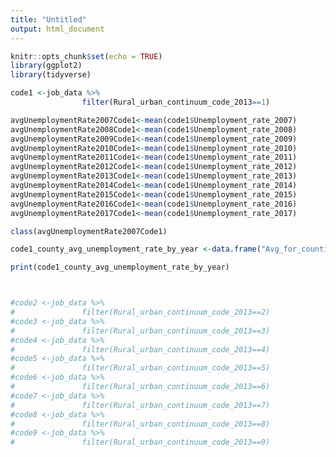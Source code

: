 ```yaml
---
title: "Untitled"
output: html_document
---
```


```r
knitr::opts_chunk$set(echo = TRUE)
library(ggplot2)
library(tidyverse)
```


```r
code1 <-job_data %>%
				filter(Rural_urban_continuum_code_2013==1)

avgUnemploymentRate2007Code1<-mean(code1$Unemployment_rate_2007)
avgUnemploymentRate2008Code1<-mean(code1$Unemployment_rate_2008)
avgUnemploymentRate2009Code1<-mean(code1$Unemployment_rate_2009)
avgUnemploymentRate2010Code1<-mean(code1$Unemployment_rate_2010)
avgUnemploymentRate2011Code1<-mean(code1$Unemployment_rate_2011)
avgUnemploymentRate2012Code1<-mean(code1$Unemployment_rate_2012)
avgUnemploymentRate2013Code1<-mean(code1$Unemployment_rate_2013)
avgUnemploymentRate2014Code1<-mean(code1$Unemployment_rate_2014)
avgUnemploymentRate2015Code1<-mean(code1$Unemployment_rate_2015)
avgUnemploymentRate2016Code1<-mean(code1$Unemployment_rate_2016)
avgUnemploymentRate2017Code1<-mean(code1$Unemployment_rate_2017)

class(avgUnemploymentRate2007Code1)

code1_county_avg_unemployment_rate_by_year <-data.frame("Avg_for_counties_in_code1_2007"=c(avgUnemploymentRate2007Code1), "Avg_for_counties_in_code1_2008"=c(avgUnemploymentRate2008Code1), "Avg_for_counties_in_code1_2009"=c(avgUnemploymentRate2009Code1), "Avg_for_counties_in_code1_2010"=c(avgUnemploymentRate2010Code1), "Avg_for_counties_in_code1_2011"=c(avgUnemploymentRate2011Code1), "Avg_for_counties_in_code1_2012"=c(avgUnemploymentRate2012Code1), "Avg_for_counties_in_code1_2013"=c(avgUnemploymentRate2013Code1), "Avg_for_counties_in_code1_2014"=c(avgUnemploymentRate2014Code1), "Avg_for_counties_in_code1_2015"=c(avgUnemploymentRate2015Code1), "Avg_for_counties_in_code1_2016"=c(avgUnemploymentRate2016Code1), "Avg_for_counties_in_code1_2017"=c(avgUnemploymentRate2017Code1))

print(code1_county_avg_unemployment_rate_by_year)



#code2 <-job_data %>%
#				filter(Rural_urban_continuum_code_2013==2)
#code3 <-job_data %>%
#				filter(Rural_urban_continuum_code_2013==3)
#code4 <-job_data %>%
#				filter(Rural_urban_continuum_code_2013==4)
#code5 <-job_data %>%
#				filter(Rural_urban_continuum_code_2013==5)
#code6 <-job_data %>%
#				filter(Rural_urban_continuum_code_2013==6)
#code7 <-job_data %>%
#				filter(Rural_urban_continuum_code_2013==7)
#code8 <-job_data %>%
#				filter(Rural_urban_continuum_code_2013==8)
#code9 <-job_data %>% 
#				filter(Rural_urban_continuum_code_2013==9)



```

```r


```

```r


```

